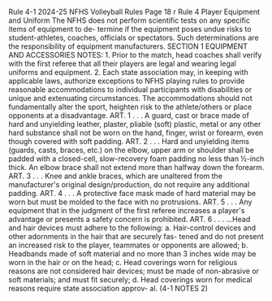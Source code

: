 Rule 4-1 2024-25 NFHS Volleyball Rules Page 18 r Rule 4 Player Equipment and Uniform The NFHS does not perform scientific tests on any specific items of equipment to de- termine if the equipment poses undue risks to student-athletes, coaches, officials or spectators. Such determinations are the responsibility of equipment manufacturers. SECTION 1 EQUIPMENT AND ACCESSORIES NOTES: 1. Prior to the match, head coaches shall verify with the first referee that all their players are legal and wearing legal uniforms and equipment. 2. Each state association may, in keeping with applicable laws, authorize exceptions to NFHS playing rules to provide reasonable accommodations to individual participants with disabilities or unique and extenuating circumstances. The accommodations should not fundamentally alter the sport, heighten risk to the athlete/others or place opponents at a disadvantage. ART. 1 . . . A guard, cast or brace made of hard and unyielding leather, plaster, pliable (soft) plastic, metal or any other hard substance shall not be worn on the hand, finger, wrist or forearm, even though covered with soft padding. ART. 2 . . . Hard and unyielding items (guards, casts, braces, etc.) on the elbow, upper arm or shoulder shall be padded with a closed-cell, slow-recovery foam padding no less than ½-inch thick. An elbow brace shall not extend more than halfway down the forearm. ART. 3 . . . Knee and ankle braces, which are unaltered from the manufacturer's original design/production, do not require any additional padding. ART. 4 . . . A protective face mask made of hard material may be worn but must be molded to the face with no protrusions. ART. 5 . . . Any equipment that in the judgment of the first referee increases a player's advantage or presents a safety concern is prohibited. ART. 6 . . . ...Head and hair devices must adhere to the following: a. Hair-control devices and other adornments in the hair that are securely fas- tened and do not present an increased risk to the player, teammates or opponents are allowed; b. Headbands made of soft material and no more than 3 inches wide may be worn in the hair or on the head; c. Head coverings worn for religious reasons are not considered hair devices; must be made of non-abrasive or soft materials; and must fit securely; d. Head coverings worn for medical reasons require state association approv- al. (4-1 NOTES 2)